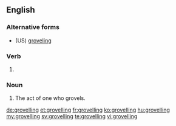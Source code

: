==English==

===Alternative forms===
* (US) [[groveling]]

===Verb===
{{head|en|present participle}}

# {{context|British|lang=en}} {{present participle of|grovel|lang=en|nocat=1}}

===Noun===
{{en-noun}}

# The act of one who grovels.

[[de:grovelling]]
[[et:grovelling]]
[[fr:grovelling]]
[[ko:grovelling]]
[[hu:grovelling]]
[[my:grovelling]]
[[sv:grovelling]]
[[te:grovelling]]
[[vi:grovelling]]